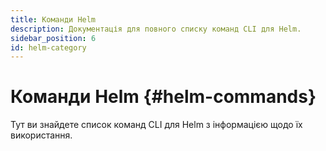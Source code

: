 ```yaml
---
title: Команди Helm
description: Документація для повного списку команд CLI для Helm.
sidebar_position: 6
id: helm-category
---
```


# Команди Helm {#helm-commands}

Тут ви знайдете список команд CLI для Helm з інформацією щодо їх використання.


<DocCardList />
